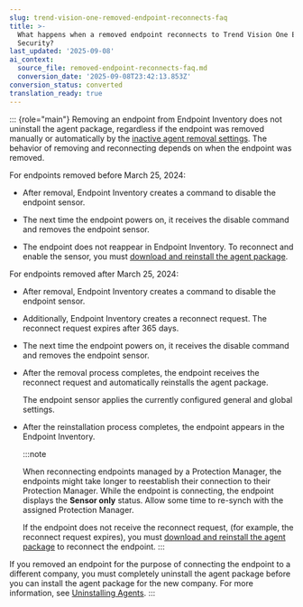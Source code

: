 ```yaml
---
slug: trend-vision-one-removed-endpoint-reconnects-faq
title: >-
  What happens when a removed endpoint reconnects to Trend Vision One Endpoint
  Security?
last_updated: '2025-09-08'
ai_context:
  source_file: removed-endpoint-reconnects-faq.md
  conversion_date: '2025-09-08T23:42:13.853Z'
conversion_status: converted
translation_ready: true
---
```


::: {role="main"}
Removing an endpoint from Endpoint Inventory does not uninstall the agent package, regardless if the endpoint was removed manually or automatically by the [inactive agent removal settings](sensor-settings.mdx). The behavior of removing and reconnecting depends on when the endpoint was removed.

For endpoints removed before March 25, 2024:

- After removal, Endpoint Inventory creates a command to disable the endpoint sensor.

- The next time the endpoint powers on, it receives the disable command and removes the endpoint sensor.

- The endpoint does not reappear in Endpoint Inventory. To reconnect and enable the sensor, you must [download and reinstall the agent package](deploy-agents.mdx).

For endpoints removed after March 25, 2024:

- After removal, Endpoint Inventory creates a command to disable the endpoint sensor.

- Additionally, Endpoint Inventory creates a reconnect request. The reconnect request expires after 365 days.

- The next time the endpoint powers on, it receives the disable command and removes the endpoint sensor.

- After the removal process completes, the endpoint receives the reconnect request and automatically reinstalls the agent package.

  The endpoint sensor applies the currently configured general and global settings.

- After the reinstallation process completes, the endpoint appears in the Endpoint Inventory.

  :::note

  When reconnecting endpoints managed by a Protection Manager, the endpoints might take longer to reestablish their connection to their Protection Manager. While the endpoint is connecting, the endpoint displays the **Sensor only** status. Allow some time to re-synch with the assigned Protection Manager.

  If the endpoint does not receive the reconnect request, (for example, the reconnect request expires), you must [download and reinstall the agent package](deploy-agents.mdx) to reconnect the endpoint.
  :::

If you removed an endpoint for the purpose of connecting the endpoint to a different company, you must completely uninstall the agent package before you can install the agent package for the new company. For more information, see [Uninstalling Agents](uninstalling-agents.mdx).
:::
